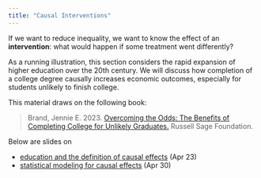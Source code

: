 ```yaml
---
title: "Causal Interventions"
---
```


If we want to reduce inequality, we want to know the effect of an **intervention**: what would happen if some treatment went differently?

As a running illustration, this section considers the rapid expansion of higher education over the 20th century. We will discuss how completion of a college degree causally increases economic outcomes, especially for students unlikely to finish college.

This material draws on the following book:

> Brand, Jennie E. 2023. [Overcoming the Odds: The Benefits of Completing College for Unlikely Graduates.](https://www.russellsage.org/publications/overcoming-odds) Russell Sage Foundation.

Below are slides on

- [education and the definition of causal effects](../slides/lec12/lec12.pdf) (Apr 23)
- [statistical modeling for causal effects](../slides/lec13/lec13.pdf) (Apr 30)